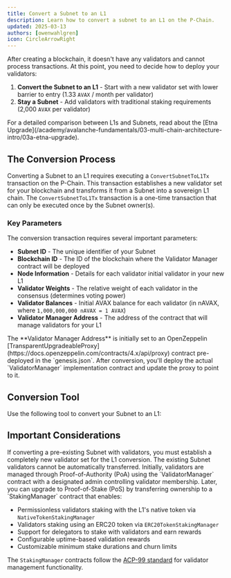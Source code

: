 ```yaml
---
title: Convert a Subnet to an L1
description: Learn how to convert a subnet to an L1 on the P-Chain.
updated: 2025-03-13
authors: [owenwahlgren]
icon: CircleArrowRight
---
```



After creating a blockchain, it doesn't have any validators and cannot process transactions. At this point, you need to decide how to deploy your validators:

1. **Convert the Subnet to an L1** - Start with a new validator set with lower barrier to entry (1.33 `AVAX` / month per validator)
2. **Stay a Subnet** - Add validators with traditional staking requirements (2,000 `AVAX` per validator)

<Callout type="info">
For a detailed comparison between L1s and Subnets, read about the [Etna Upgrade](/academy/avalanche-fundamentals/03-multi-chain-architecture-intro/03a-etna-upgrade).
</Callout>

## The Conversion Process

Converting a Subnet to an L1 requires executing a `ConvertSubnetToL1Tx` transaction on the P-Chain. This transaction establishes a new validator set for your blockchain and transforms it from a Subnet into a sovereign L1 chain. The `ConvertSubnetToL1Tx` transaction is a one-time transaction that can only be executed once by the Subnet owner(s).

### Key Parameters

The conversion transaction requires several important parameters:

- **Subnet ID** - The unique identifier of your Subnet
- **Blockchain ID** - The ID of the blockchain where the Validator Manager contract will be deployed
- **Node Information** - Details for each validator initial validator in your new L1
- **Validator Weights** - The relative weight of each validator in the consensus (determines voting power)
- **Validator Balances** - Initial AVAX balance for each validator (in nAVAX, where `1,000,000,000 nAVAX = 1 AVAX`)
- **Validator Manager Address** - The address of the contract that will manage validators for your L1

<Callout type="info">
The **Validator Manager Address** is initially set to an OpenZeppelin [TransparentUpgradeableProxy](https://docs.openzeppelin.com/contracts/4.x/api/proxy) contract pre-deployed in the `genesis.json`. After conversion, you'll deploy the actual `ValidatorManager` implementation contract and update the proxy to point to it.
</Callout>

## Conversion Tool

Use the following tool to convert your Subnet to an L1:

<ToolboxMdxWrapper>
    <ConvertToL1 />
</ToolboxMdxWrapper>

## Important Considerations

<Callout type="warn">
If converting a pre-existing Subnet with validators, you must establish a completely new validator set for the L1 conversion. The existing Subnet validators cannot be automatically transferred.
</Callout>

<Callout type="info">
Initially, validators are managed through Proof-of-Authority (PoA) using the `ValidatorManager` contract with a designated admin controlling validator membership. Later, you can upgrade to Proof-of-Stake (PoS) by transferring ownership to a `StakingManager` contract that enables:

- Permissionless validators staking with the L1's native token via `NativeTokenStakingManager`
- Validators staking using an ERC20 token via `ERC20TokenStakingManager` 
- Support for delegators to stake with validators and earn rewards
- Configurable uptime-based validation rewards
- Customizable minimum stake durations and churn limits

The `StakingManager` contracts follow the [ACP-99 standard](https://github.com/ava-labs/icm-contracts/tree/main/contracts/validator-manager) for validator management functionality.
</Callout>


